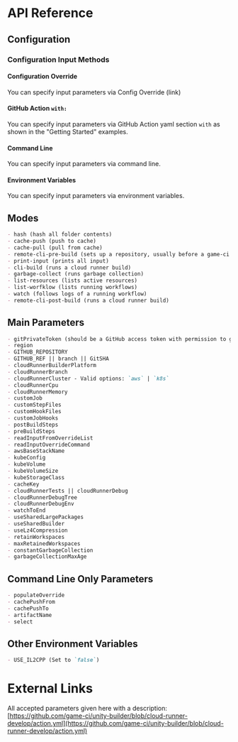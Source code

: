 # API Reference

## Configuration

### Configuration Input Methods

#### Configuration Override

You can specify input parameters via Config Override (link)

#### GitHub Action `with:`

You can specify input parameters via GitHub Action yaml section `with` as shown in the "Getting
Started" examples.

#### Command Line

You can specify input parameters via command line.

#### Environment Variables

You can specify input parameters via environment variables.

## Modes

```md
- hash (hash all folder contents)
- cache-push (push to cache)
- cache-pull (pull from cache)
- remote-cli-pre-build (sets up a repository, usually before a game-ci build)
- print-input (prints all input)
- cli-build (runs a cloud runner build)
- garbage-collect (runs garbage collection)
- list-resources (lists active resources)
- list-worfklow (lists running workflows)
- watch (follows logs of a running workflow)
- remote-cli-post-build (runs a cloud runner build)
```

## Main Parameters

```md
- gitPrivateToken (should be a GitHub access token with permission to get repositories)
- region
- GITHUB_REPOSITORY
- GITHUB_REF || branch || GitSHA
- cloudRunnerBuilderPlatform
- cloudRunnerBranch
- cloudRunnerCluster - Valid options: `aws` | `k8s`
- cloudRunnerCpu
- cloudRunnerMemory
- customJob
- customStepFiles
- customHookFiles
- customJobHooks
- postBuildSteps
- preBuildSteps
- readInputFromOverrideList
- readInputOverrideCommand
- awsBaseStackName
- kubeConfig
- kubeVolume
- kubeVolumeSize
- kubeStorageClass
- cacheKey
- cloudRunnerTests || cloudRunnerDebug
- cloudRunnerDebugTree
- cloudRunnerDebugEnv
- watchToEnd
- useSharedLargePackages
- useSharedBuilder
- useLz4Compression
- retainWorkspaces
- maxRetainedWorkspaces
- constantGarbageCollection
- garbageCollectionMaxAge
```

## Command Line Only Parameters

```md
- populateOverride
- cachePushFrom
- cachePushTo
- artifactName
- select
```

## Other Environment Variables

```md
- USE_IL2CPP (Set to `false`)
```

# External Links

All accepted parameters given here with a description:
[https://github.com/game-ci/unity-builder/blob/cloud-runner-develop/action.yml](https://github.com/game-ci/unity-builder/blob/cloud-runner-develop/action.yml)
